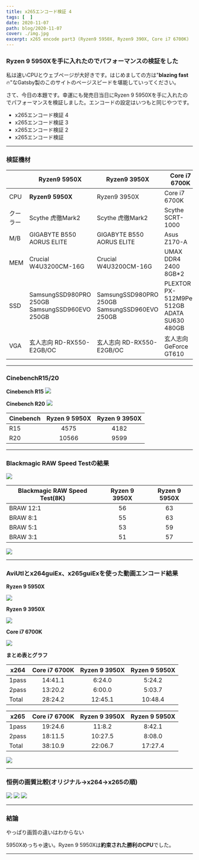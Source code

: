 ```yaml
---
title: x265エンコード検証 4
tags: [  ]
date: 2020-11-07
path: blog/2020-11-07
cover: ./img.jpg
excerpt: x265 encode part3 (Ryzen9 5950X, Ryzen9 390X, Core i7 6700K)
---
```


### Ryzen 9 5950Xを手に入れたのでパフォーマンスの検証をした

私は速いCPUとウェブページが大好きです。はじめましての方は"**blazing fast**🔥"なGatsby製のこのサイトのページスピードを堪能していってください。

さて、今日の本題です。幸運にも発売日当日にRyzen 9 5950Xを手に入れたのでパフォーマンスを検証しました。エンコードの設定はいつもと同じやつです。

- <Link to="/blog/2020-01-13">x265エンコード検証 4</Link>
- <Link to="/blog/2019-12-03">x265エンコード検証 3</Link>
- <Link to="/blog/2019-07-08">x265エンコード検証 2</Link>
- <Link to="/blog/2019-02-14">x265エンコード検証</Link> 

---

### 検証機材

|           | Ryzen9 5950X | Ryzen9 3950X|Core i7 6700K         |
|-----------|------------|------------|------------|
| CPU      | **Ryzen9 5950X**      | Ryzen9 3950X      | Core i7 6700K       |
| クーラー  | Scythe 虎徹Mark2     | Scythe 虎徹Mark2    | Scythe SCRT-1000   |
| M/B | GIGABYTE B550 AORUS ELITE    | GIGABYTE B550 AORUS ELITE    | Asus Z170-A       |
| MEM | Crucial W4U3200CM-16G    | Crucial W4U3200CM-16G    | UMAX DDR4 2400 8GB*2       |
| SSD | SamsungSSD980PRO 250GB<br/>SamsungSSD960EVO 250GB| SamsungSSD980PRO 250GB<br/>SamsungSSD960EVO 250GB| PLEXTOR PX-512M9PeG 512GB<br/>ADATA SU630 480GB       |
| VGA | 玄人志向 RD-RX550-E2GB/OC    | 玄人志向 RD-RX550-E2GB/OC    | 玄人志向 GeForce GT610       |

---

### CinebenchR15/20

**Cinebench R15**
![](./img1.jpg)

**Cinebench R20**
![](./img2.jpg)

| Cinebench     |Ryzen 9 5950X      |Ryzen 9 3950X         |
|-----------|:------------:|:------------:|
| R15      | 4575      | 4182	       |
| R20      | 10566      | 9599       |

---

### Blackmagic RAW Speed Testの結果

![](./img3.jpg)

| Blackmagic RAW Speed Test(8K)     |Ryzen 9 3950X      |Ryzen 9 5950X         |
|-----------|:------------:|:------------:|
| BRAW 12:1      | 56	       | 63      |
| BRAW 8:1      | 55       | 63      |
| BRAW 5:1      | 53       | 59      |
| BRAW 3:1      | 51       | 57      |

![](./img4.jpg)

---

### AviUtlとx264guiEx、x265guiExを使った動画エンコード結果

**Ryzen 9 5950X**

![](./img5.jpg)

**Ryzen 9 3950X**

![](./img6.jpg)

**Core i7 6700K**

![](./img7.jpg)

**まとめ表とグラフ**

| x264     |Core i7 6700K      |Ryzen 9 3950X         |Ryzen 9 5950X         |
|-----------|:------------:|:------------:|:------------:|
| 1pass      | 14:41.1	       | 6:24.0      | 5:24.2      |
| 2pass      | 13:20.2	       | 6:00.0      | 5:03.7      |
| Total      | 28:24.2       | 12:45.1      | 10:48.4      |

| x265     |Core i7 6700K      |Ryzen 9 3950X         |Ryzen 9 5950X         |
|-----------|:------------:|:------------:|:------------:|
| 1pass      | 19:24.6	       | 11:8.2      | 8:42.1      |
| 2pass      | 18:11.5	       | 10:27.5      | 8:08.0      |
| Total      | 38:10.9       | 22:06.7      | 17:27.4      |

![](./img8.jpg)

---

### 恒例の画質比較(オリジナル→x264→x265の順)

![](./img9.jpg)
![](./img10.png)
![](./img11.png)

---

### 結論

やっぱり画質の違いはわからない

5950Xめっちゃ速い。Ryzen 9 5950Xは**約束された勝利のCPU**でした。

---